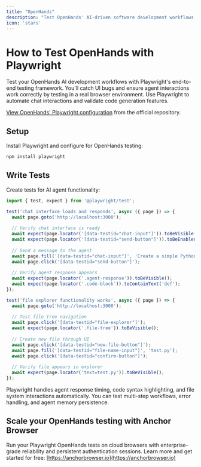 ```yaml
---
title: "OpenHands"
description: "Test OpenHands' AI-driven software development workflows with Playwright's end-to-end testing framework."
icon: 'stars'
---
```


# How to Test OpenHands with Playwright

Test your OpenHands AI development workflows with Playwright's end-to-end testing framework. You'll catch UI bugs and ensure agent interactions work correctly by testing in a real browser environment. Use Playwright to automate chat interactions and validate code generation features.

[View OpenHands' Playwright configuration](https://github.com/All-Hands-AI/OpenHands/blob/main/frontend/playwright.config.ts) from the official repository.


## Setup

Install Playwright and configure for OpenHands testing:

```bash
npm install playwright
```


## Write Tests

Create tests for AI agent functionality:

```JavaScript
import { test, expect } from '@playwright/test';

test('chat interface loads and responds', async ({ page }) => {
  await page.goto('http://localhost:3000');
  
  // Verify chat interface is ready
  await expect(page.locator('[data-testid="chat-input"]')).toBeVisible();
  await expect(page.locator('[data-testid="send-button"]')).toBeEnabled();
  
  // Send a message to the agent
  await page.fill('[data-testid="chat-input"]', 'Create a simple Python function');
  await page.click('[data-testid="send-button"]');
  
  // Verify agent response appears
  await expect(page.locator('.agent-response')).toBeVisible();
  await expect(page.locator('.code-block')).toContainText('def');
});

test('file explorer functionality works', async ({ page }) => {
  await page.goto('http://localhost:3000');
  
  // Test file tree navigation
  await page.click('[data-testid="file-explorer"]');
  await expect(page.locator('.file-tree')).toBeVisible();
  
  // Create new file through UI
  await page.click('[data-testid="new-file-button"]');
  await page.fill('[data-testid="file-name-input"]', 'test.py');
  await page.click('[data-testid="confirm-button"]');
  
  // Verify file appears in explorer
  await expect(page.locator('text=test.py')).toBeVisible();
});
```

Playwright handles agent response timing, code syntax highlighting, and file system interactions automatically. You can test multi-step workflows, error handling, and agent memory persistence.

## Scale your OpenHands testing with Anchor Browser

Run your Playwright OpenHands tests on cloud browsers with enterprise-grade reliability and persistent authentication sessions. Learn more and get started for free: [https://anchorbrowser.io](https://anchorbrowser.io)
